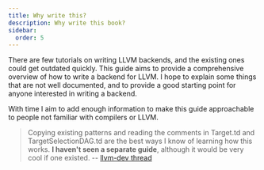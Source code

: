```yaml
---
title: Why write this?
description: Why write this book?
sidebar:
  order: 5
---
```


There are few tutorials on writing LLVM backends, and the existing ones could get outdated quickly. This guide aims to provide a 
comprehensive overview of how to write a backend for LLVM. I hope to explain some things that are not well documented, and to provide a
good starting point for anyone interested in writing a backend.

With time I aim to add enough information to make this guide approachable to people not familiar with compilers or LLVM.


> Copying existing patterns and reading the comments in Target.td and TargetSelectionDAG.td are the best ways I know of learning how this works. **I haven't seen a separate guide**, although it would be very cool if one existed.
> -- [llvm-dev thread](https://groups.google.com/g/llvm-dev/c/aJCR1mBC0So/m/qQKo6tk6CAAJ)

